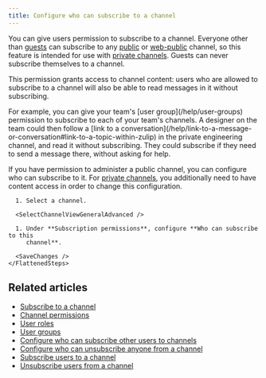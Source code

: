 ```yaml
---
title: Configure who can subscribe to a channel
---
```




You can give users permission to subscribe to a channel. Everyone other than
[guests](/help/guest-users) can subscribe to any
[public](/help/channel-permissions#public-channels) or
[web-public](/help/channel-permissions#web-public-channels) channel, so this
feature is intended for use with [private
channels](/help/channel-permissions#private-channels). Guests can never
subscribe themselves to a channel.

This permission grants access to channel content: users who are allowed to
subscribe to a channel will also be able to read messages in it without
subscribing.

<ZulipTip>
  For example, you can give your team's [user group](/help/user-groups) permission
  to subscribe to each of your team's channels. A designer on the team could then
  follow a [link to a
  conversation](/help/link-to-a-message-or-conversation#link-to-a-topic-within-zulip)
  in the private engineering channel, and read it without subscribing. They could
  subscribe if they need to send a message there, without asking for help.
</ZulipTip>

If you have permission to administer a public channel, you can configure who can
subscribe to it. For [private
channels](/help/channel-permissions#private-channels), you additionally need to
have content access in order to change this configuration.

<Tabs>
  <TabItem label="Desktop/Web">
    <FlattenedSteps>
      <NavigationSteps target="relative/channel/all" />

      1. Select a channel.

      <SelectChannelViewGeneralAdvanced />

      1. Under **Subscription permissions**, configure **Who can subscribe to this
         channel**.

      <SaveChanges />
    </FlattenedSteps>
  </TabItem>
</Tabs>

## Related articles

* [Subscribe to a channel](/help/introduction-to-channels#browse-and-subscribe-to-channels)
* [Channel permissions](/help/channel-permissions)
* [User roles](/help/user-roles)
* [User groups](/help/user-groups)
* [Configure who can subscribe other users to channels](/help/configure-who-can-invite-to-channels)
* [Configure who can unsubscribe anyone from a channel](/help/configure-who-can-unsubscribe-others)
* [Subscribe users to a channel](/help/subscribe-users-to-a-channel)
* [Unsubscribe users from a channel](/help/unsubscribe-users-from-a-channel)
